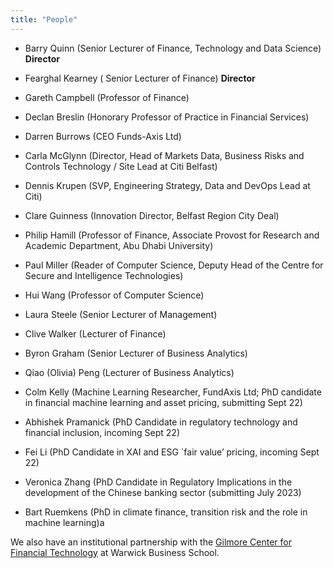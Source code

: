 ```yaml
---
title: "People"
---
```


-   Barry Quinn (Senior Lecturer of Finance, Technology and Data Science) **Director**

-   Fearghal Kearney ( Senior Lecturer of Finance) **Director**

-   Gareth Campbell (Professor of Finance)

-   Declan Breslin (Honorary Professor of Practice in Financial Services)

-   Darren Burrows (CEO Funds-Axis Ltd)

-   Carla McGlynn (Director, Head of Markets Data, Business Risks and Controls Technology / Site Lead at Citi Belfast)

-   Dennis Krupen (SVP, Engineering Strategy, Data and DevOps Lead at Citi)

-   Clare Guinness (Innovation Director, Belfast Region City Deal)

-   Philip Hamill (Professor of Finance, Associate Provost for Research and Academic Department, Abu Dhabi University)

-   Paul Miller (Reader of Computer Science, Deputy Head of the Centre for Secure and Intelligence Technologies)

-   Hui Wang (Professor of Computer Science)

-   Laura Steele (Senior Lecturer of Management)

-   Clive Walker (Lecturer of Finance)

-   Byron Graham (Senior Lecturer of Business Analytics)

-   Qiao (Olivia) Peng (Lecturer of Business Analytics)

<!-- -->

-   Colm Kelly (Machine Learning Researcher, FundAxis Ltd; PhD candidate in financial machine learning and asset pricing, submitting Sept 22)

-   Abhishek Pramanick (PhD Candidate in regulatory technology and financial inclusion, incoming Sept 22)

-   Fei Li (PhD Candidate in XAI and ESG \`fair value' pricing, incoming Sept 22)

-   Veronica Zhang (PhD Candidate in Regulatory Implications in the development of the Chinese banking sector (submitting July 2023)

-   Bart Ruemkens (PhD in climate finance, transition risk and the role in machine learning)a

We also have an institutional partnership with the [Gilmore Center for Financial Technology](https://www.wbs.ac.uk/research/research-centres-and-networks/gillmore-centre-financial-technology/) at Warwick Business School.
